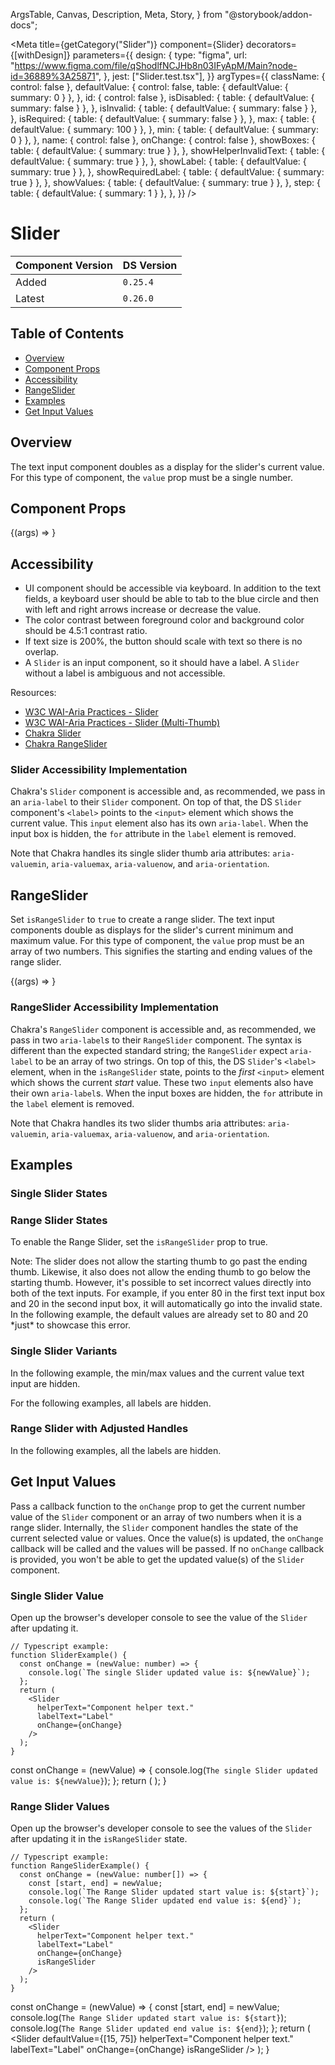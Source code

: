   ArgsTable,
  Canvas,
  Description,
  Meta,
  Story,
} from "@storybook/addon-docs";


<Meta
  title={getCategory("Slider")}
  component={Slider}
  decorators={[withDesign]}
  parameters={{
    design: {
      type: "figma",
      url: "https://www.figma.com/file/qShodlfNCJHb8n03IFyApM/Main?node-id=36889%3A25871",
    },
    jest: ["Slider.test.tsx"],
  }}
  argTypes={{
    className: { control: false },
    defaultValue: {
      control: false,
      table: { defaultValue: { summary: 0 } },
    },
    id: { control: false },
    isDisabled: {
      table: { defaultValue: { summary: false } },
    },
    isInvalid: {
      table: { defaultValue: { summary: false } },
    },
    isRequired: {
      table: { defaultValue: { summary: false } },
    },
    max: {
      table: { defaultValue: { summary: 100 } },
    },
    min: {
      table: { defaultValue: { summary: 0 } },
    },
    name: { control: false },
    onChange: { control: false },
    showBoxes: {
      table: { defaultValue: { summary: true } },
    },
    showHelperInvalidText: {
      table: { defaultValue: { summary: true } },
    },
    showLabel: {
      table: { defaultValue: { summary: true } },
    },
    showRequiredLabel: {
      table: { defaultValue: { summary: true } },
    },
    showValues: {
      table: { defaultValue: { summary: true } },
    },
    step: {
      table: { defaultValue: { summary: 1 } },
    },
  }}
/>

# Slider

| Component Version | DS Version |
| ----------------- | ---------- |
| Added             | `0.25.4`   |
| Latest            | `0.26.0`   |

## Table of Contents

- [Overview](#overview)
- [Component Props](#component-props)
- [Accessibility](#accessibility)
- [RangeSlider](#rangeslider)
- [Examples](#examples)
- [Get Input Values](#get-input-values)

## Overview

<Description of={Slider} />

The text input component doubles as a display for the slider's current value.
For this type of component, the `value` prop must be a single number.

## Component Props

<Canvas withToolbar>
  <Story
    name="Slider with Controls"
    args={{
      className: undefined,
      defaultValue: 50,
      helperText: "Pass in a value from the min 0 to the max 100 values.",
      id: "slider-id",
      invalidText: "Oh no this is an error :(",
      isDisabled: false,
      isInvalid: false,
      isRangeSlider: false,
      isRequired: false,
      labelText: "Slider label",
      max: 100,
      min: 0,
      name: undefined,
      onChange: undefined,
      showBoxes: true,
      showHelperInvalidText: true,
      showLabel: true,
      showRequiredLabel: true,
      showValues: true,
      step: 1,
    }}
    argTypes={{
      isRangeSlider: {
        control: false,
        table: {
          defaultValue: { summary: false },
        },
      },
    }}
  >
    {(args) => <Slider {...args} />}
  </Story>
</Canvas>

<ArgsTable story="Slider with Controls" />

## Accessibility

- UI component should be accessible via keyboard. In addition to the text fields,
  a keyboard user should be able to tab to the blue circle and then with left and
  right arrows increase or decrease the value.
- The color contrast between foreground color and background color should be
  4.5:1 contrast ratio.
- If text size is 200%, the button should scale with text so there is no overlap.
- A `Slider` is an input component, so it should have a label. A `Slider` without a
  label is ambiguous and not accessible.

Resources:

- [W3C WAI-Aria Practices - Slider](https://www.w3.org/TR/wai-aria-practices-1.1/#slider)
- [W3C WAI-Aria Practices - Slider (Multi-Thumb)](https://www.w3.org/TR/wai-aria-practices-1.1/#slidertwothumb)
- [Chakra Slider](https://chakra-ui.com/docs/components/form/slider)
- [Chakra RangeSlider](https://chakra-ui.com/docs/components/form/range-slider)

### Slider Accessibility Implementation

Chakra's `Slider` component is accessible and, as recommended, we pass in an
`aria-label` to their `Slider` component. On top of that, the DS `Slider`
component's `<label>` points to the `<input>` element which shows the current
value. This `input` element also has its own `aria-label`. When the input box
is hidden, the `for` attribute in the `label` element is removed.

Note that Chakra handles its single slider thumb aria attributes: `aria-valuemin`,
`aria-valuemax`, `aria-valuenow`, and `aria-orientation`.

## RangeSlider

Set `isRangeSlider` to `true` to create a range slider. The text input
components double as displays for the slider's current minimum and maximum
value. For this type of component, the `value` prop must be an array of two
numbers. This signifies the starting and ending values of the range slider.

<Canvas withToolbar>
  <Story
    name="RangeSlider with Controls"
    args={{
      className: undefined,
      defaultValue: [25, 75],
      helperText: "Pass in a value from the min 0 to the max 100 values.",
      id: "slider-range-id",
      invalidText: "Oh no this is an error :(",
      isDisabled: false,
      isInvalid: false,
      isRangeSlider: true,
      isRequired: false,
      labelText: "Range Slider label",
      max: 100,
      min: 0,
      name: undefined,
      onChange: undefined,
      showBoxes: true,
      showHelperInvalidText: true,
      showLabel: true,
      showRequiredLabel: true,
      showValues: true,
      step: 1,
    }}
    argTypes={{
      isRangeSlider: {
        control: false,
        table: {
          defaultValue: { summary: false },
        },
      },
    }}
  >
    {(args) => <Slider {...args} />}
  </Story>
</Canvas>

### RangeSlider Accessibility Implementation

Chakra's `RangeSlider` component is accessible and, as recommended, we pass in
two `aria-label`s to their `RangeSlider` component. The syntax is different than
the expected standard string; the `RangeSlider` expect `aria-label` to be an array
of two strings. On top of this, the DS `Slider`'s `<label>` element, when in the
`isRangeSlider` state, points to the _first_ `<input>` element which shows the
current _start_ value. These two `input` elements also have their own `aria-label`s.
When the input boxes are hidden, the `for` attribute in the `label` element is removed.

Note that Chakra handles its two slider thumbs aria attributes: `aria-valuemin`,
`aria-valuemax`, `aria-valuenow`, and `aria-orientation`.

## Examples

### Single Slider States

<Canvas>
  <DSProvider>
    <Heading
      id="heading-single-default"
      level={HeadingLevels.Four}
      text="Default State"
    />
    <Slider
      defaultValue={50}
      helperText="Component helper text."
      invalidText="Component error text :("
      labelText="Label"
    />
  </DSProvider>
</Canvas>

<Canvas>
  <DSProvider>
    <Heading
      id="heading-single-errored"
      level={HeadingLevels.Four}
      text="Errored State"
    />
    <Slider
      defaultValue={50}
      helperText="Component helper text."
      invalidText="Component error text :("
      labelText="Label"
      isInvalid
    />
  </DSProvider>
</Canvas>

<Canvas>
  <DSProvider>
    <Heading
      id="heading-single-required"
      level={HeadingLevels.Four}
      text="Required State"
    />
    <Slider
      defaultValue={50}
      helperText="Component helper text."
      invalidText="Component error text :("
      labelText="Label"
      isRequired
    />
  </DSProvider>
</Canvas>

<Canvas>
  <DSProvider>
    <Heading
      id="heading-single-disabled"
      level={HeadingLevels.Four}
      text="Disabled State"
    />
    <Slider
      defaultValue={50}
      helperText="Component helper text."
      invalidText="Component error text :("
      labelText="Label"
      isDisabled
    />
  </DSProvider>
</Canvas>

### Range Slider States

To enable the Range Slider, set the `isRangeSlider` prop to true.

<Canvas>
  <DSProvider>
    <Heading
      id="heading-range-default"
      level={HeadingLevels.Four}
      text="Default State"
    />
    <Slider
      defaultValue={[25, 75]}
      helperText="Component helper text."
      invalidText="Component error text :("
      labelText="Label"
      isRangeSlider
    />
  </DSProvider>
</Canvas>

<Canvas>
  <DSProvider>
    <Heading
      id="heading-range-errored"
      level={HeadingLevels.Four}
      text="Errored State"
    />
    <SimpleGrid columns={1} gap={GridGaps.Large}>
      <Slider
        defaultValue={[25, 75]}
        helperText="Component helper text."
        invalidText="Component error text :("
        labelText="Label"
        isRangeSlider
        isInvalid
      />
      <p>
        Note: The slider does not allow the starting thumb to go past the ending
        thumb. Likewise, it also does not allow the ending thumb to go below the
        starting thumb. However, it's possible to set incorrect values directly
        into both of the text inputs. For example, if you enter 80 in the first
        text input box and 20 in the second input box, it will automatically go
        into the invalid state. In the following example, the default values are
        already set to 80 and 20 *just* to showcase this error.
      </p>
      <Slider
        defaultValue={[80, 20]}
        helperText="Component helper text."
        invalidText="Component error text :("
        labelText="Label"
        isRangeSlider
      />
    </SimpleGrid>
  </DSProvider>
</Canvas>

<Canvas>
  <DSProvider>
    <Heading
      id="heading-range-required"
      level={HeadingLevels.Four}
      text="Required State"
    />
    <Slider
      defaultValue={[25, 75]}
      helperText="Component helper text."
      invalidText="Component error text :("
      labelText="Label"
      isRangeSlider
      isRequired
    />
  </DSProvider>
</Canvas>

<Canvas>
  <DSProvider>
    <Heading
      id="heading-range-disabled"
      level={HeadingLevels.Four}
      text="Disabled State"
    />
    <Slider
      defaultValue={[25, 75]}
      helperText="Component helper text."
      invalidText="Component error text :("
      labelText="Label"
      isRangeSlider
      isDisabled
    />
  </DSProvider>
</Canvas>

### Single Slider Variants

In the following example, the min/max values and the current value text
input are hidden.

<Canvas>
  <DSProvider>
    <Heading
      id="heading-single-labels"
      level={HeadingLevels.Four}
      text="With and Without Component Labels"
    />
    <SimpleGrid columns={1} gap={GridGaps.ExtraLarge}>
      <Slider
        defaultValue={50}
        helperText="Component helper text."
        labelText="Label"
        showValues={false}
        showBoxes={false}
      />
      <Slider
        defaultValue={50}
        helperText="Component helper text."
        labelText="Label"
        showValues={false}
        showBoxes={false}
        isRequired
      />
      <Slider
        defaultValue={50}
        helperText="Component helper text."
        labelText="Label"
        showValues={false}
        showBoxes={false}
      />
      <Slider
        defaultValue={50}
        helperText="Component helper text."
        labelText="Label"
        showHelperInvalidText={false}
        showValues={false}
        showBoxes={false}
      />
      <Slider
        defaultValue={50}
        helperText="Component helper text."
        labelText="Label"
        showValues={false}
        showBoxes={false}
        showLabel={false}
      />
    </SimpleGrid>
  </DSProvider>
</Canvas>

For the following examples, all labels are hidden.

<Canvas>
  <DSProvider>
    <Heading
      id="heading-single-labels-inputs"
      level={HeadingLevels.Four}
      text="With and Without Internal Inputs and Labels"
    />
    <SimpleGrid columns={1} gap={GridGaps.ExtraLarge}>
      <Slider
        defaultValue={50}
        helperText="Component helper text."
        labelText="Label"
        showHelperInvalidText={false}
        showLabel={false}
      />
      <Slider
        defaultValue={50}
        helperText="Component helper text."
        labelText="Label"
        showHelperInvalidText={false}
        showLabel={false}
        showBoxes={false}
      />
      <Slider
        defaultValue={50}
        helperText="Component helper text."
        labelText="Label"
        showHelperInvalidText={false}
        showLabel={false}
        showValues={false}
      />
      <Slider
        defaultValue={50}
        helperText="Component helper text."
        labelText="Label"
        showHelperInvalidText={false}
        showLabel={false}
        showValues={false}
        showBoxes={false}
      />
    </SimpleGrid>
  </DSProvider>
</Canvas>

### Range Slider with Adjusted Handles

In the following examples, all the labels are hidden.

<Canvas>
  <DSProvider>
    <SimpleGrid columns={1} gap={GridGaps.ExtraLarge}>
      <Slider
        defaultValue={[15, 75]}
        helperText="Component helper text."
        labelText="Label"
        showHelperInvalidText={false}
        showLabel={false}
        isRangeSlider
      />
      <Slider
        defaultValue={[15, 75]}
        helperText="Component helper text."
        labelText="Label"
        showHelperInvalidText={false}
        showLabel={false}
        showBoxes={false}
        isRangeSlider
      />
      <Slider
        defaultValue={[15, 75]}
        helperText="Component helper text."
        labelText="Label"
        showHelperInvalidText={false}
        showLabel={false}
        showValues={false}
        isRangeSlider
      />
      <Slider
        defaultValue={[15, 75]}
        helperText="Component helper text."
        labelText="Label"
        showHelperInvalidText={false}
        showLabel={false}
        showValues={false}
        showBoxes={false}
        isRangeSlider
      />
    </SimpleGrid>
  </DSProvider>
</Canvas>

## Get Input Values

Pass a callback function to the `onChange` prop to get the current number value
of the `Slider` component or an array of two numbers when it is a range slider.
Internally, the `Slider` component handles the state of the current selected
value or values. Once the value(s) is updated, the `onChange` callback will be
called and the values will be passed. If no `onChange` callback is provided,
you won't be able to get the updated value(s) of the `Slider` component.

### Single Slider Value

Open up the browser's developer console to see the value of the `Slider`
after updating it.

```tsx
// Typescript example:
function SliderExample() {
  const onChange = (newValue: number) => {
    console.log(`The single Slider updated value is: ${newValue}`);
  };
  return (
    <Slider
      helperText="Component helper text."
      labelText="Label"
      onChange={onChange}
    />
  );
}
```

  const onChange = (newValue) => {
    console.log(`The single Slider updated value is: ${newValue}`);
  };
  return (
    <Slider
      helperText="Component helper text."
      labelText="Label"
      onChange={onChange}
    />
  );
}

<Canvas>
  <DSProvider>
    <SliderExample />
  </DSProvider>
</Canvas>

### Range Slider Values

Open up the browser's developer console to see the values of the `Slider`
after updating it in the `isRangeSlider` state.

```tsx
// Typescript example:
function RangeSliderExample() {
  const onChange = (newValue: number[]) => {
    const [start, end] = newValue;
    console.log(`The Range Slider updated start value is: ${start}`);
    console.log(`The Range Slider updated end value is: ${end}`);
  };
  return (
    <Slider
      helperText="Component helper text."
      labelText="Label"
      onChange={onChange}
      isRangeSlider
    />
  );
}
```

  const onChange = (newValue) => {
    const [start, end] = newValue;
    console.log(`The Range Slider updated start value is: ${start}`);
    console.log(`The Range Slider updated end value is: ${end}`);
  };
  return (
    <Slider
      defaultValue={[15, 75]}
      helperText="Component helper text."
      labelText="Label"
      onChange={onChange}
      isRangeSlider
    />
  );
}

<Canvas>
  <DSProvider>
    <RangeSliderExample />
  </DSProvider>
</Canvas>
